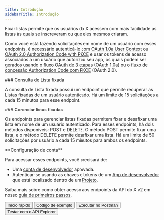 ```yaml
---
title: Introdução
sidebarTitle: Introdução
---
```



Fixar listas permite que os usuários do X acessem com mais facilidade as listas às quais se inscreveram ou que eles mesmos criaram.

Como você está fazendo solicitações em nome de um usuário com esses endpoints, é necessário autenticá-lo com [OAuth 1.0a User Context](/pt-BR/resources/fundamentals/authentication) ou [OAuth 2.0 Authorization Code with PKCE](pt-BR/resources/fundamentals/authentication#oauth-2-0-authorization-code-flow-with-pkce-2) e usar os tokens de acesso associados a um usuário que autorizou seu app, os quais podem ser gerados usando o [fluxo OAuth de 3 etapas](/pt-BR/resources/fundamentals/authentication#obtaining-access-tokens-using-3-legged-oauth-flow) (OAuth 1.0a) ou o [fluxo de concessão Authorization Code com PKCE](/pt-BR/resources/fundamentals/authentication#how-to-connect-to-endpoints-using-oauth-2-0-authorization-code-flow-with-pkce) (OAuth 2.0).

<div id="pinned-list-lookup">
  ### Consulta de Lista fixada
</div>

A consulta de Lista fixada possui um endpoint que permite recuperar as Listas fixadas de um usuário autenticado. Há um limite de 15 solicitações a cada 15 minutos para esse endpoint.
 

<div id="manage-pinned-lists">
  ### Gerenciar listas fixadas
</div>

Os endpoints para gerenciar listas fixadas permitem fixar e desafixar uma lista em nome de um usuário autenticado. Para esses endpoints, há dois métodos disponíveis: POST e DELETE. O método POST permite fixar uma lista, e o método DELETE permite desafixar uma lista. Há um limite de 50 solicitações por usuário a cada 15 minutos para ambos os endpoints.

<Note>
  **Configuração de conta**

  Para acessar esses endpoints, você precisará de:

  - Uma [conta de desenvolvedor](https://developer.x.com/en/portal/petition/essential/basic-info) aprovada.
  - Autenticar-se usando as chaves e tokens de um [App de desenvolvedor](/pt-BR/resources/fundamentals/developer-apps) que está localizado dentro de um [Projeto](/pt-BR/resources/fundamentals/projects).

  Saiba mais sobre como obter acesso aos endpoints da API do X v2 em nosso [guia de primeiros passos](/pt-BR/x-api/getting-started/getting-access).
</Note>

<div className="flex space-x-2">
  <Button href="https://app.getpostman.com/run-collection/9956214-784efcda-ed4c-4491-a4c0-a26470a67400">
    Início rápido
  </Button>

  <Button href="/pt-BR/x-api/lists/pinned-lists/quickstart/overview">
    Código de exemplo
  </Button>

  <Button href="https://app.getpostman.com/run-collection/9956214-784efcda-ed4c-4491-a4c0-a26470a67400">
    Executar no Postman
  </Button>

  <Button href="https://developer.x.com/apitools/api?endpoint=/2/users/%7Bid%7D/pinned_lists&method=get">
    Testar com o API Explorer
  </Button>
</div>